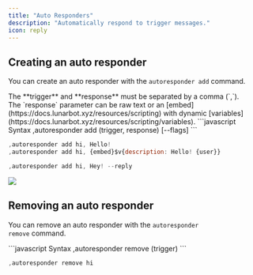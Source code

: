 ```yaml
---
title: "Auto Responders"
description: "Automatically respond to trigger messages."
icon: reply
---
```


## Creating an auto responder

You can create an auto responder with the `autoresponder add` command.

<Warning>
  The **trigger** and **response** must be separated by a comma (`,`).
</Warning>

<Tip>
  The `response` parameter can be raw text or an [embed](https://docs.lunarbot.xyz/resources/scripting) with dynamic [variables](https://docs.lunarbot.xyz/resources/scripting/variables).
</Tip>

<CodeGroup>
  ```javascript Syntax
  ,autoresponder add (trigger, response) [--flags]
  ```

  ```javascript Example
  ,autoresponder add hi, Hello!
  ,autoresponder add hi, {embed}$v{description: Hello! {user}}
  ```

  ```javascript Example with flags
  ,autoresponder add hi, Hey! --reply
  ```
</CodeGroup>

![](/images/autoresponderAdd.png)

## Removing an auto responder

You can remove an auto responder with the `autoresponder remove` command.

<CodeGroup>
  ```javascript Syntax
  ,autoresponder remove (trigger)
  ```

  ```javascript Example
  ,autoresponder remove hi
  ```
</CodeGroup>